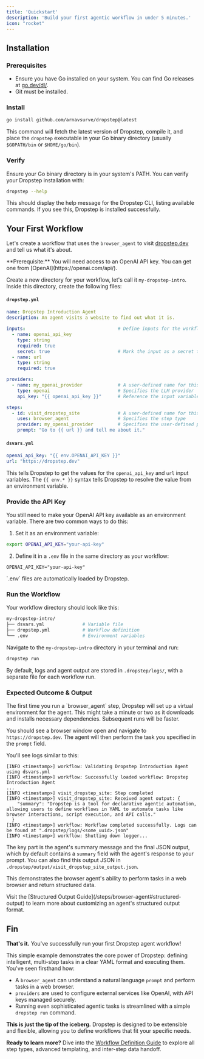 ```yaml
---
title: 'Quickstart'
description: 'Build your first agentic workflow in under 5 minutes.'
icon: "rocket"
---
```


## Installation

### Prerequisites

- Ensure you have Go installed on your system. You can find Go releases at [go.dev/dl/](https://go.dev/dl/).
- Git must be installed.

### Install

```bash icon="terminal"
go install github.com/arnavsurve/dropstep@latest
```

This command will fetch the latest version of Dropstep, compile it, and place the `dropstep` executable in your Go binary directory (usually `$GOPATH/bin` or `$HOME/go/bin`).

### Verify

Ensure your Go binary directory is in your system's PATH. You can verify your Dropstep installation with:

```bash icon="terminal"
dropstep --help
```

This should display the help message for the Dropstep CLI, listing available commands. If you see this, Dropstep is installed successfully.


## Your First Workflow

Let's create a workflow that uses the `browser_agent` to visit [dropstep.dev](https://dropstep.dev) and tell us what it's about.

<Note>
  **Prerequisite:** You will need access to an OpenAI API key. You can get one from [OpenAI](https://openai.com/api/).
</Note>

Create a new directory for your workflow, let's call it `my-dropstep-intro`. Inside this directory, create the following files:


#### `dropstep.yml`

```yaml dropstep.yml icon="file-code"
name: Dropstep Introduction Agent
description: An agent visits a website to find out what it is.

inputs:                                  # Define inputs for the workflow
  - name: openai_api_key
    type: string
    required: true
    secret: true                         # Mark the input as a secret to prevent it from being logged
  - name: url
    type: string
    required: true

providers:
  - name: my_openai_provider             # A user-defined name for this provider config
    type: openai                         # Specifies the LLM provider
    api_key: "{{ openai_api_key }}"      # Reference the input variable defined above

steps:
  - id: visit_dropstep_site              # A user-defined name for this step
    uses: browser_agent                  # Specifies the step type
    provider: my_openai_provider         # Specifies the user-defined provider to use
    prompt: "Go to {{ url }} and tell me about it."
```

#### `dsvars.yml`

```yaml dsvars.yml icon="file-code"
openai_api_key: "{{ env.OPENAI_API_KEY }}"
url: "https://dropstep.dev"
```

This tells Dropstep to get the values for the `openai_api_key` and `url` input variables. The `{{ env.* }}` syntax tells Dropstep to resolve the value from an environment variable.

### Provide the API Key

You still need to make your OpenAI API key available as an environment variable. There are two common ways to do this:

1. Set it as an environment variable:

```bash icon="terminal"
export OPENAI_API_KEY="your-api-key"
```

2. Define it in a `.env` file in the same directory as your workflow:

```env .env icon="file-code"
OPENAI_API_KEY="your-api-key"
```

<Info>
`.env` files are automatically loaded by Dropstep.
</Info>

### Run the Workflow

Your workflow directory should look like this:

```bash
my-dropstep-intro/
├── dsvars.yml              # Variable file
├── dropstep.yml            # Workflow definition
└── .env                    # Environment variables
```

Navigate to the `my-dropstep-intro` directory in your terminal and run:

```bash icon="terminal"
dropstep run
```

By default, logs and agent output are stored in `.dropstep/logs/`, with a separate file for each workflow run.

### Expected Outcome & Output

<Info>
The first time you run a `browser_agent` step, Dropstep will set up a virtual environment for the agent. This might take a minute or two as it downloads and installs necessary dependencies. Subsequent runs will be faster.
</Info>

You should see a browser window open and navigate to `https://dropstep.dev`. The agent will then perform the task you specified in the `prompt` field.

You'll see logs similar to this:

```text icon="terminal"
[INFO <timestamp>] workflow: Validating Dropstep Introduction Agent using dsvars.yml
[INFO <timestamp>] workflow: Successfully loaded workflow: Dropstep Introduction Agent
...
[INFO <timestamp>] visit_dropstep_site: Step completed
[INFO <timestamp>] visit_dropstep_site: Received agent output: {
    "summary": "Dropstep is a tool for declarative agentic automation, allowing users to define workflows in YAML to automate tasks like browser interactions, script execution, and API calls."
  }
[INFO <timestamp>] workflow: Workflow completed successfully. Logs can be found at ".dropstep/logs/<some_uuid>.json"
[INFO <timestamp>] workflow: Shutting down logger...
```

The key part is the agent's summary message and the final JSON output, which by default contains a `summary` field with the agent's response to your prompt. You can also find this output JSON in `.dropstep/output/visit_dropstep_site_output.json`. 

This demonstrates the browser agent's ability to perform tasks in a web browser and return structured data.

<Info>
Visit the [Structured Output Guide](/steps/browser-agent#structured-output) to learn more about customizing an agent's structured output format.
</Info>

## Fin

**That's it.** You've successfully run your first Dropstep agent workflow!

This simple example demonstrates the core power of Dropstep: defining intelligent, multi-step tasks in a clear YAML format and executing them. You've seen firsthand how:

- A `browser_agent` can understand a natural language `prompt` and perform tasks in a web browser.
- `providers` are used to configure external services like OpenAI, with API keys managed securely.
- Running even sophisticated agentic tasks is streamlined with a simple `dropstep run` command.

**This is just the tip of the iceberg.** Dropstep is designed to be extensible and flexible, allowing you to define workflows that fit your specific needs. 

**Ready to learn more?** Dive into the [Workflow Definition Guide](/workflows/overview) to explore all step types, advanced templating, and inter-step data handoff.